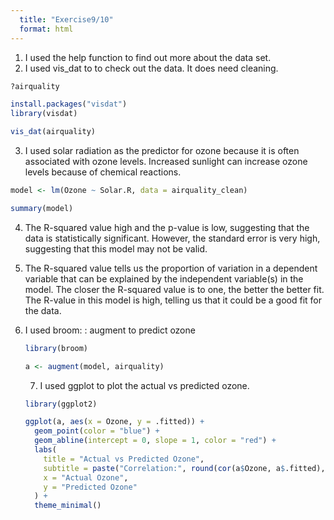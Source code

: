 ```yaml
---
  title: "Exercise9/10"
  format: html
---
```


1.  I used the help function to find out more about the data set.
2.  I used vis_dat to to check out the data. It does need cleaning.

```r
?airquality

install.packages("visdat")
library(visdat)

vis_dat(airquality)

```

3.  I used solar radiation as the predictor for ozone because it is often associated with ozone levels. Increased sunlight can increase ozone levels because of chemical reactions.

```r
model <- lm(Ozone ~ Solar.R, data = airquality_clean)

summary(model)

```

4.   The R-squared value high and the p-value is low, suggesting that the data is statistically significant. However, the standard error is very high, suggesting that this model may not be valid.

5.  The R-squared value tells us the proportion of variation in a dependent variable that can be explained by the independent variable(s) in the model. The closer the R-squared value is to one, the better the better fit. The R-value in this model is high, telling us that it could be a good fit for the data.

6.  I used broom: : augment to predict ozone

    ```r

    library(broom)

    a <- augment(model, airquality)

    ```

    7.  I used ggplot to plot the actual vs predicted ozone.

    ```r
    library(ggplot2)

    ggplot(a, aes(x = Ozone, y = .fitted)) +
      geom_point(color = "blue") +  
      geom_abline(intercept = 0, slope = 1, color = "red") +           the 1:1 red line
      labs(
        title = "Actual vs Predicted Ozone",
        subtitle = paste("Correlation:", round(cor(a$Ozone, a$.fitted), 2)),  
        x = "Actual Ozone",
        y = "Predicted Ozone"
      ) +
      theme_minimal()


    ```

